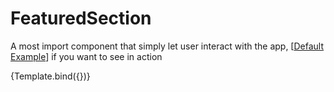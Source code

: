 

<Meta title="Components/FeaturedSection" />

# FeaturedSection

A most import component that simply let user interact with the app, [[Default Example](/docs/components-featured-section-example--success)] if you want to see in action



<Story name="Introduction" args={{}}>
    {Template.bind({})}
</Story>